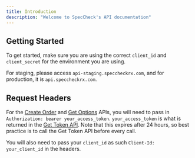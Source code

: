```yaml
---
title: Introduction
description: "Welcome to SpecCheck's API documentation"
---
```


## Getting Started
To get started, make sure you are using the correct `client_id` and `client_secret` for the environment you are using.

For staging, please access `api-staging.speccheckrx.com`, and for production, it is `api.speccheckrx.com`.

## Request Headers
For the [Create Order](/api-reference/endpoint/create_order) and [Get Options](/api-reference/endpoint/get_options) APIs, you will need to pass in `Authorization: bearer your_access_token`. `your_access_token` is what is returned in the [Get Token API](/api-reference/endpoint/get_token). Note that this expires after 24 hours, so best practice is to call the Get Token API before every call. 

You will also need to pass your `client_id` as such `Client-Id: your_client_id` in the headers.

